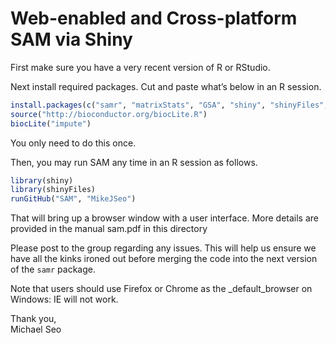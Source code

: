 # Web-enabled and Cross-platform SAM via Shiny

First make sure you have a very recent version of R or RStudio.

Next install required packages. Cut and paste what's below in an R session.

```r
install.packages(c("samr", "matrixStats", "GSA", "shiny", "shinyFiles", "openxlsx"))
source("http://bioconductor.org/biocLite.R")
biocLite("impute")
```
You only need to do this once.

Then, you may run SAM any time in an R session as follows.

```r
library(shiny)
library(shinyFiles)
runGitHub("SAM", "MikeJSeo")
```

That will bring up a browser window with a user interface. More details are provided in the manual sam.pdf in this directory

Please post to the group regarding any issues. This will help us ensure we have all the kinks ironed out before merging the code 
into the next version of the `samr` package.

Note that users should use Firefox or Chrome as the _default_browser on Windows: IE will not work. 

Thank you,    
Michael Seo